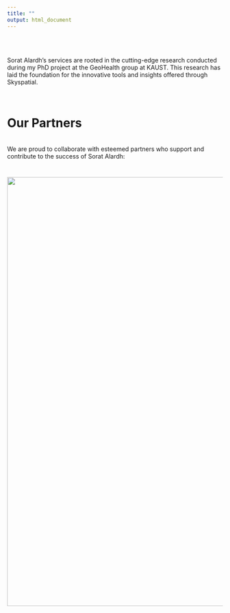 ```yaml
---
title: ""
output: html_document
---
```



\
\

Sorat Alardh's services are rooted in the cutting-edge research conducted during my PhD project at the GeoHealth group at KAUST. This research has laid the foundation for the innovative tools and insights offered through Skyspatial.

\ 
\

# Our Partners
\
We are proud to collaborate with esteemed partners who support and contribute to the success of Sorat Alardh:


# ![](logos.png){width=1000px}